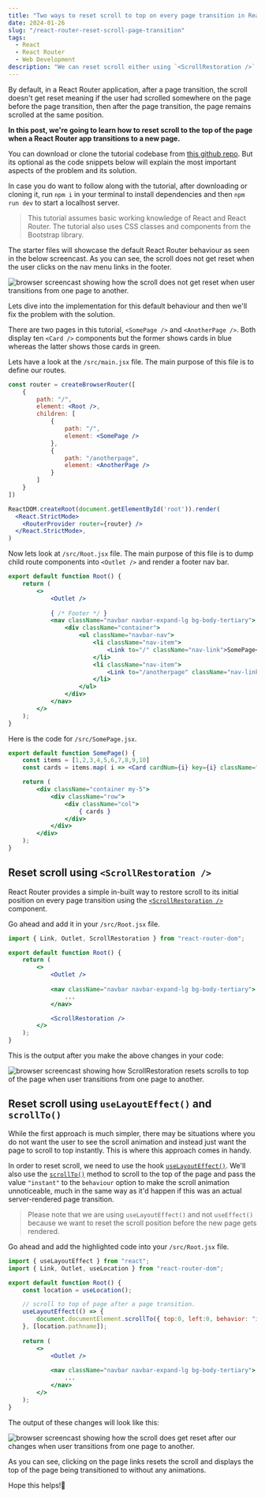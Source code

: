 ```yaml
---
title: "Two ways to reset scroll to top on every page transition in React Router"
date: 2024-01-26
slug: "/react-router-reset-scroll-page-transition"
tags:
  - React
  - React Router
  - Web Development
description: "We can reset scroll either using `<ScrollRestoration />` or using `useLayoutEffect()` and `scrollTo()` within the parent route component."
---
```



By default, in a React Router application, after a page transition, the scroll doesn't get reset meaning if the user had scrolled somewhere on the page before the page transition, then after the page transition, the page remains scrolled at the same position. 

**In this post, we're going to learn how to reset scroll to the top of the page when a React Router app transitions to a new page.**

You can download or clone the tutorial codebase from <a href="https://github.com/saurabh-misra/react-scroll-top-page-transition-tutorial" target="_blank">this github repo</a>. But its optional as the code snippets below will explain the most important aspects of the problem and its solution.

In case you do want to follow along with the tutorial, after downloading or cloning it, run `npm i` in your terminal to install dependencies and then `npm run dev` to start a localhost server.

>This tutorial assumes basic working knowledge of React and React Router. The tutorial also uses CSS classes and components from the Bootstrap library.

The starter files will showcase the default React Router behaviour as seen in the below screencast. As you can see, the scroll does not get reset when the user clicks on the nav menu links in the footer.

<img src={scrollNotResetAfterPageTransition} className="output-screenshots" alt="browser screencast showing how the scroll does not get reset when user transitions from one page to another." />

Lets dive into the implementation for this default behaviour and then we'll fix the problem with the solution.

There are two pages in this tutorial, `<SomePage />` and `<AnotherPage />`. Both display ten `<Card />` components but the former shows cards in blue whereas the latter shows those cards in green.

Lets have a look at the `/src/main.jsx` file. The main purpose of this file is to define our routes.

```jsx title=/src/main.jsx
const router = createBrowserRouter([
    {
        path: "/",
        element: <Root />,
        children: [
            {
                path: "/",
                element: <SomePage />
            },
            {
                path: "/anotherpage",
                element: <AnotherPage />
            }
        ]
    }
])

ReactDOM.createRoot(document.getElementById('root')).render(
  <React.StrictMode>
    <RouterProvider router={router} />
  </React.StrictMode>,
)
```

Now lets look at `/src/Root.jsx` file. The main purpose of this file is to dump child route components into `<Outlet />` and render a footer nav bar.

```jsx title=/src/Root.jsx
export default function Root() {    
    return (
        <>
            <Outlet />
            
            { /* Footer */ }
            <nav className="navbar navbar-expand-lg bg-body-tertiary">
                <div className="container">
                    <ul className="navbar-nav">
                        <li className="nav-item">
                            <Link to="/" className="nav-link">SomePage</Link>
                        </li>
                        <li className="nav-item">
                            <Link to="/anotherpage" className="nav-link">AnotherPage</Link>
                        </li>
                    </ul>
                </div>
            </nav>
        </>
    );
}
```

Here is the code for `/src/SomePage.jsx`.

```jsx title=/src/SomePage.jsx
export default function SomePage() {
    const items = [1,2,3,4,5,6,7,8,9,10]
    const cards = items.map( i => <Card cardNum={i} key={i} className="bg-primary-subtle" /> )

    return (
        <div className="container my-5">
            <div className="row">
                <div className="col">
                    { cards }
                </div>
            </div>
        </div>
    );
}
```

## Reset scroll using `<ScrollRestoration />`
React Router provides a simple in-built way to restore scroll to its initial position on every page transition using the <a href="https://reactrouter.com/en/main/components/scroll-restoration" target="_blank">`<ScrollRestoration />`</a> component.

Go ahead and add it in your `/src/Root.jsx` file.

```jsx title=/src/Root.jsx highlight=1,12
import { Link, Outlet, ScrollRestoration } from "react-router-dom";

export default function Root() {
    return (
        <>
            <Outlet />
            
            <nav className="navbar navbar-expand-lg bg-body-tertiary">
                ...
            </nav>

            <ScrollRestoration />
        </>
    );
}
```

This is the output after you make the above changes in your code:

<img src={scrollRestorationPageTransition} className="output-screenshots" alt="browser screencast showing how ScrollRestoration resets scrolls to top of the page when user transitions from one page to another." />

## Reset scroll using `useLayoutEffect()` and `scrollTo()`
While the first approach is much simpler, there may be situations where you do not want the user to see the scroll animation and instead just want the page to scroll to top instantly. This is where this approach comes in handy.

In order to reset scroll, we need to use the hook <a href="https://react.dev/reference/react/useLayoutEffect" target="_blank">`useLayoutEffect()`</a>. We'll also use the <a href="https://developer.mozilla.org/en-US/docs/Web/API/Element/scrollTo" target="_blank">`scrollTo()`</a> method to scroll to the top of the page and pass the value `"instant"` to the `behaviour` option to make the scroll animation unnoticeable, much in the same way as it'd happen if this was an actual server-rendered page transition.

>Please note that we are using `useLayoutEffect()` and not `useEffect()` because we want to reset the scroll position before the new page gets rendered. 

Go ahead and add the highlighted code into your `/src/Root.jsx` file.

```jsx title=/src/Root.jsx highlight=1-2,5,7-10
import { useLayoutEffect } from "react";
import { Link, Outlet, useLocation } from "react-router-dom";

export default function Root() {
    const location = useLocation();

    // scroll to top of page after a page transition.
    useLayoutEffect(() => {
        document.documentElement.scrollTo({ top:0, left:0, behavior: "instant" });
    }, [location.pathname]);
    
    return (
        <>
            <Outlet />
            
            <nav className="navbar navbar-expand-lg bg-body-tertiary">
                ...
            </nav>
        </>
    );
}
```

The output of these changes will look like this:

<img src={scrollResetAfterPageTransition} className="output-screenshots" alt="browser screencast showing how the scroll does get reset after our changes when user transitions from one page to another." />

As you can see, clicking on the page links resets the scroll and displays the top of the page being transitioned to without any animations.

Hope this helps!🙏